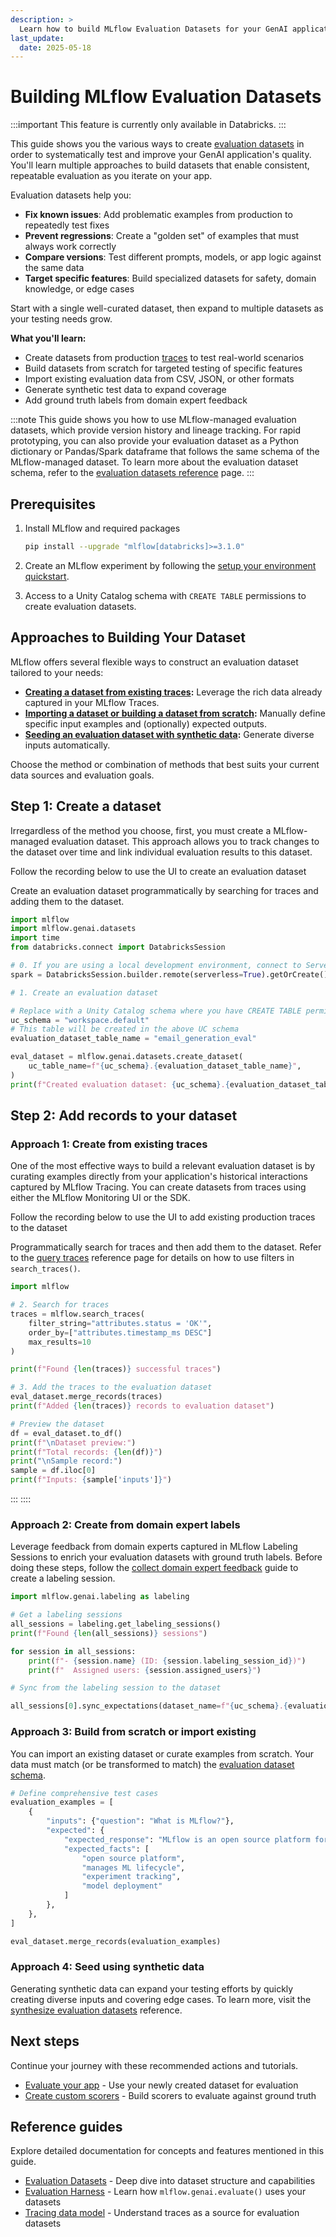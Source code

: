 ```yaml
---
description: >
  Learn how to build MLflow Evaluation Datasets for your GenAI applications using various methods including from traces, from scratch, importing existing data, or synthetic generation to systematically test and improve quality.
last_update:
  date: 2025-05-18
---
```


# Building MLflow Evaluation Datasets

:::important
This feature is currently only available in Databricks.
:::

This guide shows you the various ways to create [evaluation datasets](/genai/eval-monitor/concepts/eval-datasets) in order to systematically test and improve your GenAI application's quality. You'll learn multiple approaches to build datasets that enable consistent, repeatable evaluation as you iterate on your app.

Evaluation datasets help you:

- **Fix known issues**: Add problematic examples from production to repeatedly test fixes
- **Prevent regressions**: Create a "golden set" of examples that must always work correctly
- **Compare versions**: Test different prompts, models, or app logic against the same data
- **Target specific features**: Build specialized datasets for safety, domain knowledge, or edge cases

Start with a single well-curated dataset, then expand to multiple datasets as your testing needs grow.

**What you'll learn:**

- Create datasets from production [traces](/mlflow3/genai/tracing/index) to test real-world scenarios
- Build datasets from scratch for targeted testing of specific features
- Import existing evaluation data from CSV, JSON, or other formats
- Generate synthetic test data to expand coverage
- Add ground truth labels from domain expert feedback

:::note
This guide shows you how to use MLflow-managed evaluation datasets, which provide version history and lineage tracking. For rapid prototyping, you can also provide your evaluation dataset as a Python dictionary or Pandas/Spark dataframe that follows the same schema of the MLflow-managed dataset. To learn more about the evaluation dataset schema, refer to the [evaluation datasets reference](/docs/genai/eval-monitor/concepts/eval-datasets) page.
:::

## Prerequisites

1. Install MLflow and required packages

   ```bash
   pip install --upgrade "mlflow[databricks]>=3.1.0"
   ```

2. Create an MLflow experiment by following the [setup your environment quickstart](/mlflow3/genai/getting-started/connect-environment).
3. Access to a Unity Catalog schema with `CREATE TABLE` permissions to create evaluation datasets.

## Approaches to Building Your Dataset

MLflow offers several flexible ways to construct an evaluation dataset tailored to your needs:

- **[Creating a dataset from existing traces](#creating-a-dataset-from-existing-traces):** Leverage the rich data already captured in your MLflow Traces.
- **[Importing a dataset or building a dataset from scratch](#building-a-dataset-from-scratch):** Manually define specific input examples and (optionally) expected outputs.
- **[Seeding an evaluation dataset with synthetic data](#seeding-an-evaluation-dataset-with-synthetic-data):** Generate diverse inputs automatically.

Choose the method or combination of methods that best suits your current data sources and evaluation goals.

## Step 1: Create a dataset

Irregardless of the method you choose, first, you must create a MLflow-managed evaluation dataset. This approach allows you to track changes to the dataset over time and link individual evaluation results to this dataset.

Follow the recording below to use the UI to create an evaluation dataset

Create an evaluation dataset programmatically by searching for traces and adding them to the dataset.

```python
import mlflow
import mlflow.genai.datasets
import time
from databricks.connect import DatabricksSession

# 0. If you are using a local development environment, connect to Serverless Spark which powers MLflow's evaluation dataset service
spark = DatabricksSession.builder.remote(serverless=True).getOrCreate()

# 1. Create an evaluation dataset

# Replace with a Unity Catalog schema where you have CREATE TABLE permission
uc_schema = "workspace.default"
# This table will be created in the above UC schema
evaluation_dataset_table_name = "email_generation_eval"

eval_dataset = mlflow.genai.datasets.create_dataset(
    uc_table_name=f"{uc_schema}.{evaluation_dataset_table_name}",
)
print(f"Created evaluation dataset: {uc_schema}.{evaluation_dataset_table_name}")
```

## Step 2: Add records to your dataset

### <a id="creating-a-dataset-from-existing-traces"></a>Approach 1: Create from existing traces

One of the most effective ways to build a relevant evaluation dataset is by curating examples directly from your application's historical interactions captured by MLflow Tracing. You can create datasets from traces using either the MLflow Monitoring UI or the SDK.

Follow the recording below to use the UI to add existing production traces to the dataset

Programmatically search for traces and then add them to the dataset. Refer to the [query traces](/mlflow3/genai/tracing/observe-with-traces/query-via-sdk#search-api) reference page for details on how to use filters in `search_traces()`.

```python
import mlflow

# 2. Search for traces
traces = mlflow.search_traces(
    filter_string="attributes.status = 'OK'",
    order_by=["attributes.timestamp_ms DESC"]
    max_results=10
)

print(f"Found {len(traces)} successful traces")

# 3. Add the traces to the evaluation dataset
eval_dataset.merge_records(traces)
print(f"Added {len(traces)} records to evaluation dataset")

# Preview the dataset
df = eval_dataset.to_df()
print(f"\nDataset preview:")
print(f"Total records: {len(df)}")
print("\nSample record:")
sample = df.iloc[0]
print(f"Inputs: {sample['inputs']}")
```

:::
::::

### <a id="creating-a-dataset-from-domain-expert-feedback"></a>Approach 2: Create from domain expert labels

Leverage feedback from domain experts captured in MLflow Labeling Sessions to enrich your evaluation datasets with ground truth labels. Before doing these steps, follow the [collect domain expert feedback](/mlflow3/genai/human-feedback/expert-feedback/label-existing-traces) guide to create a labeling session.

```python
import mlflow.genai.labeling as labeling

# Get a labeling sessions
all_sessions = labeling.get_labeling_sessions()
print(f"Found {len(all_sessions)} sessions")

for session in all_sessions:
    print(f"- {session.name} (ID: {session.labeling_session_id})")
    print(f"  Assigned users: {session.assigned_users}")

# Sync from the labeling session to the dataset

all_sessions[0].sync_expectations(dataset_name=f"{uc_schema}.{evaluation_dataset_table_name}")
```

### <a id="building-a-dataset-from-scratch"></a>Approach 3: Build from scratch or import existing

You can import an existing dataset or curate examples from scratch. Your data must match (or be transformed to match) the [evaluation dataset schema](/docs/genai/eval-monitor/concepts/eval-datasets).

```python
# Define comprehensive test cases
evaluation_examples = [
    {
        "inputs": {"question": "What is MLflow?"},
        "expected": {
            "expected_response": "MLflow is an open source platform for managing the end-to-end machine learning lifecycle.",
            "expected_facts": [
                "open source platform",
                "manages ML lifecycle",
                "experiment tracking",
                "model deployment"
            ]
        },
    },
]

eval_dataset.merge_records(evaluation_examples)
```

### <a id="seeding-an-evaluation-dataset-with-synthetic-data"></a>Approach 4: Seed using synthetic data

Generating synthetic data can expand your testing efforts by quickly creating diverse inputs and covering edge cases. To learn more, visit the [synthesize evaluation datasets](/generative-ai/agent-evaluation/synthesize-evaluation-set) reference.

## Next steps

Continue your journey with these recommended actions and tutorials.

- [Evaluate your app](/genai/eval-monitor/evaluate-app) - Use your newly created dataset for evaluation
- [Create custom scorers](/genai/eval-monitor/custom-scorers) - Build scorers to evaluate against ground truth

## Reference guides

Explore detailed documentation for concepts and features mentioned in this guide.

- [Evaluation Datasets](/genai/eval-monitor/concepts/eval-datasets) - Deep dive into dataset structure and capabilities
- [Evaluation Harness](/genai/eval-monitor/concepts/eval-harness) - Learn how `mlflow.genai.evaluate()` uses your datasets
- [Tracing data model](/mlflow3/genai/tracing/data-model) - Understand traces as a source for evaluation datasets
